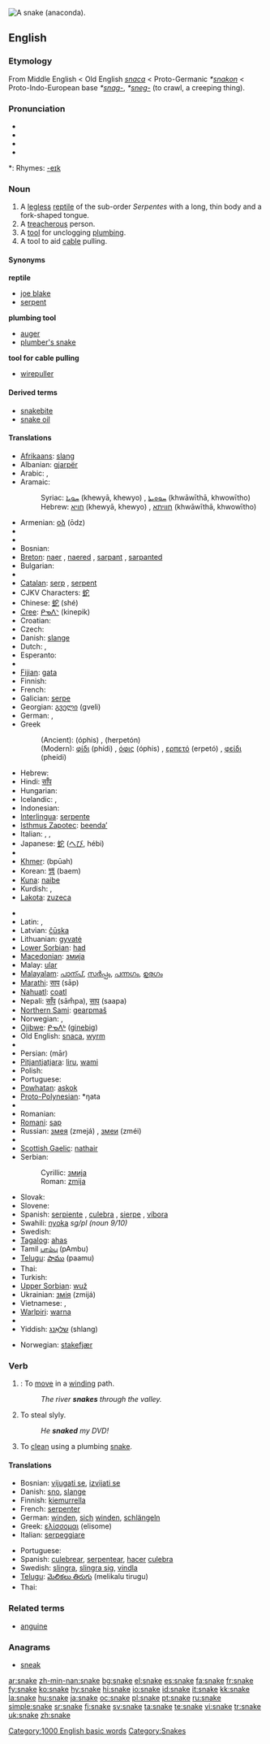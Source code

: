 [[Image:Anaconda jaune 34.JPG|thumb|right|A snake ([[anaconda]]).]]
{{wikipedia}}
==English==

===Etymology===
From Middle English < Old English ''[[snaca]]'' < Proto-Germanic ''*[[snakon]]'' < Proto-Indo-European base ''*[[snag-]]'', ''*[[sneg-]]'' (to crawl, a creeping thing).

===Pronunciation===
* {{enPR|snāk}}
* {{IPA|/sneɪk/}}
* {{SAMPA|/sneIK/}}
* {{audio|en-us-snake.ogg|Audio (US)}}

*: Rhymes: [[Rhymes:English:-eɪk|-eɪk]]

===Noun===
{{en-noun}}

# A [[legless]] [[reptile]] of the sub-order ''Serpentes'' with a long, thin body and a fork-shaped tongue.
# A [[treacherous]] person.
# A [[tool]] for unclogging [[plumbing]].
# A tool to aid [[cable]] pulling.

====Synonyms====
'''reptile'''
* [[joe blake]]
* [[serpent]]
'''plumbing tool'''
* [[auger]]
* [[plumber's snake]]
'''tool for cable pulling'''
* [[wirepuller]]

====Derived terms====
* [[snakebite]]
* [[snake oil]]

====Translations====
{{trans-top|reptile}}
* [[Afrikaans]]: [[slang]]
* Albanian: [[gjarpër]] {{m}}
* Arabic: {{Arab|[[ثعبان|ثُعْبَان]]}} {{unicode|(θoaʕbáːn)}} {{m}}, {{Arab|[[ثعابين|ثَعَابِينُ]]}} {{unicode|(θaʕabíːn)}} {{p}}
* Aramaic:
*: Syriac: [[ܚܘܝܐ]] (khewyā, khewyo) {{m}}, [[ܚܘܘܝܬܐ]] (khwāwīthā, khwowītho) {{f}}
*: Hebrew: [[חויא]] (khewyā, khewyo) {{m}}, [[חוויתא]] (khwāwīthā, khwowītho) {{f}}
* Armenian: [[օձ]] (ōdz)
* {{trreq|Basque}}
* {{trreq|Bengali}}
* Bosnian: {{t-|bs|zmija|f}}
* [[Breton]]: [[naer]] {{f}}, [[naer]]ed {{p}}, [[sarpant]] {{m}}, [[sarpant]]ed {{p}}
* Bulgarian: {{t-|bg|змия|f|tr=zmija|sc=Cyrl}}
* {{trreq|Burmese}}
* [[Catalan]]: [[serp]] {{f}}, [[serpent]] {{f}}
* CJKV Characters: [[蛇]]
* Chinese: [[蛇]] (shé)
* [[Cree]]: [[ᑭᓀᐱᐠ]] (kinepik)
* Croatian: {{t-|hr|zmija|f}}
* Czech: {{t-|cs|had|m}}
* Danish: [[slange]] {{g|Danish}}
* Dutch: {{t+|nl|slang|f}}, {{t+|nl|serpent|n}}
* Esperanto: {{t-|eo|serpento|xs=Esperanto}}
* {{trreq|Estonian}}
* [[Fijian]]: [[gata]]
* Finnish: {{t+|fi|käärme}}
* French: {{t+|fr|serpent|m}}
* Galician: [[serpe]] {{f}}
* Georgian: [[გველი]] (gveli)
* German: {{t+|de|Schlange|f}}, {{t+|de|Wurm|m}} {{italbrac|poetic}}
* Greek
*: (Ancient): {{IPAchar|[[ὄφις]]}} (óphis) {{m}}, {{IPAchar|[[ἑρπετόν]]}} (herpetón) {{n}}
*: (Modern): [[φίδι]] (phídi) {{n}}, [[όφις]] (óphis) {{m}}, [[ερπετό]] (erpetó) {{n}}, [[φείδι]] (pheídi) {{n}}
* Hebrew: {{t-|he|נחש|m|tr=nakhaš|sc=Hebr}}
* Hindi: [[साँप]]
* Hungarian: {{t+|hu|kígyó}}
* Icelandic: {{t+|is|snákur|m}}, {{t+|is|slanga|f}}
* Indonesian: {{t+|id|ular|xs=Indonesian}}
* [[Interlingua]]: [[serpente]]
* [[Isthmus Zapotec]]: [[beendaʼ]]
* Italian: {{t+|it|serpente|m}}, {{t+|it|serpe|f}}, {{t-|it|biscia|f}}
* Japanese: [[蛇]] ([[へび]], hébi)
* {{trreq|Kannada}}
* [[Khmer]]: {{KMchar|[[ពស់]]}} (bpūah)
* Korean: [[뱀]] (baem)
* [[Kuna]]: [[naibe]]
* Kurdish: {{t+|ku|mar}}, {{t-|ku|مار|sc=KUchar}}
* [[Lakota]]: [[zuzeca]]
{{trans-mid}}
* {{trreq|Lao}}
* Latin: {{t-|la|serpens|m|f}}, {{t-|la|vipera|f}}
* Latvian: [[čūska]] {{f}}
* Lithuanian: [[gyvatė]] {{f}}
* [[Lower Sorbian]]: [[had]] {{m}}
* [[Macedonian]]: [[змија]] {{f}}
* Malay: [[ular]]
* [[Malayalam]]: [[പാന്പ്]], [[സര്‍പ്പം]], [[പന്നഗം]], [[ഉരഗം]]
* [[Marathi]]: [[साप]] (sāp)
* [[Nahuatl]]: [[coatl]]
* Nepali: [[साँप]] (sām̐pa), [[साप]] (saapa)
* [[Northern Sami]]: [[gearpmaš]]
* Norwegian: {{t-|no|slange|m}}, {{t-|no|orm|m}}
* [[Ojibwe]]: [[ᑭᓀᐱᒃ]] ([[ginebig]])
* Old English: [[snaca]], [[wyrm]] {{g|Old English}}
* {{trreq|Oriya}}
* Persian: {{FAchar|[[مار]]}} (mār)
* [[Pitjantjatjara]]: [[liru]], [[wami]]
* Polish: {{t+|pl|wąż|m}}
* Portuguese: {{t+|pt|serpente|f}}
* [[Powhatan]]: [[askok]]
* [[Proto-Polynesian]]: *ŋata
* {{trreq|Punjabi}}
* Romanian: {{t-|ro|şarpe|m}}
* [[Romani]]: [[sap]]
* Russian: [[змея]] (zmejá) {{f}}, [[змеи]] (zméi) {{p}}
* {{trreq|Sanskrit}}
* [[Scottish Gaelic]]: [[nathair]] {{f}}
* Serbian:
*: Cyrillic: [[змија#Serbian|змија]] {{f}}
*: Roman: [[zmija#Serbian|zmija]] {{f}}
* Slovak: {{t-|sk|had|m}}
* Slovene: {{t+|sl|kača|f}}
* Spanish: [[serpiente]] {{f}}, [[culebra]] {{f}}, [[sierpe]] {{italbrac|archaic}}, [[víbora]] {{italbrac|colloquial|Mexico}}
* Swahili: [[nyoka]] ''sg/pl (noun 9/10)''
* Swedish: {{t+|sv|orm|c}}
* [[Tagalog]]: [[ahas]]
* Tamil [[பாம்பு]] (pAmbu)
* [[Telugu]]: [[పాము]] (paamu)
* Thai: {{t-|th|งู|sc=Thai|xs=Thai}}
* Turkish: {{t+|tr|yılan}}
* [[Upper Sorbian]]: [[wuž]] {{m}}
* Ukrainian: [[змія]] (zmijá) {{f}}
* Vietnamese: {{t+|vi|xà|xs=Vietnamese}}, {{t+|vi|rắn|xs=Vietnamese}}
* [[Warlpiri]]: [[warna]]
* {{trreq|Welsh}}
* Yiddish: [[שלאַנג]] (shlang) {{f}}
{{trans-bottom}}

{{trans-top|plumbing tool}}
* Norwegian: [[stakefjær]] {{c}}
{{trans-mid}}
{{trans-bottom}}

===Verb===
{{en-verb|snak|ing}}

# {{intransitive}}: To [[move]] in a [[wind]]ing path.
#: ''The river '''snakes''' through the valley.''
# {{context|transitive|AU|slang}} To steal slyly.
#: ''He '''snaked''' my DVD!''
# {{transitive}} To [[clean]] using a plumbing [[snake]].

====Translations====
{{top}}
* Bosnian: [[vijugati se]], [[izvijati se]]
* Danish: [[sno]], [[slange]]
* Finnish: [[kiemurrella]]
* French: [[serpenter]]
* German: [[winden]], [[sich]] [[winden]], [[schlängeln]]
* Greek: [[ελίσσομαι]] (elisome)
* Italian: [[serpeggiare]]
{{mid}}
* Portuguese: {{t-|pt|serpentear}}
* Spanish: [[culebrear]], [[serpentear]], [[hacer]] [[culebra]]
* Swedish: [[slingra]], [[slingra sig]], [[vindla]]
* [[Telugu]]: [[మెలికలు తిరుగు]] (melikalu tirugu)
* Thai: {{THchar|[[เลื้อย]]}}
{{bottom}}

===Related terms===
* [[anguine]]

===Anagrams===
* [[sneak]]

[[Category:1000 English basic words]]
[[Category:Snakes]]

[[ar:snake]]
[[zh-min-nan:snake]]
[[bg:snake]]
[[el:snake]]
[[es:snake]]
[[fa:snake]]
[[fr:snake]]
[[fy:snake]]
[[ko:snake]]
[[hy:snake]]
[[hi:snake]]
[[io:snake]]
[[id:snake]]
[[it:snake]]
[[kk:snake]]
[[la:snake]]
[[hu:snake]]
[[ja:snake]]
[[oc:snake]]
[[pl:snake]]
[[pt:snake]]
[[ru:snake]]
[[simple:snake]]
[[sr:snake]]
[[fi:snake]]
[[sv:snake]]
[[ta:snake]]
[[te:snake]]
[[vi:snake]]
[[tr:snake]]
[[uk:snake]]
[[zh:snake]]